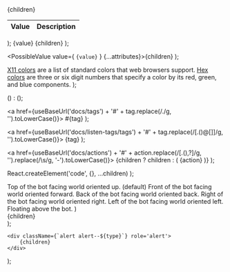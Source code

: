 
  <table>
    <thead>
      <tr>
        <th>Value</th>
        <th>Description</th>
      </tr>
    </thead>
    <tbody>
      {children}
    </tbody>
  </table>
);

  <tr {...attributes}>
    <td>{value}</td>
    <td>{children}</td>
  </tr>
);

  <PossibleValue value={
    <code>{value}</code>
  } {...attributes}>{children}</PossibleValue>
);

  <PossibleValue value='Any X11 Color'>
    <a href='https://en.wikipedia.org/wiki/X11_color_names' target='_blank'>X11 colors</a> are a list of standard colors that web browsers support.
  </PossibleValue>
  <PossibleValue value='Any Hex Color'>
    <a href='https://en.wikipedia.org/wiki/Web_colors#Hex_triplet' target='_blank'>Hex colors</a> are three or six digit numbers that specify a color by its red, green, and blue components.
  </PossibleValue>
</>);

  (<ListenTagLink tag={tag}/>) : 
  (<DataTagLink tag={tag}/>);

  <a href={useBaseUrl('docs/tags') + '#' + tag.replace(/\./g, '').toLowerCase()}>
    <NormalCode>#{tag}</NormalCode>
  </a>
);

  <a href={useBaseUrl('docs/listen-tags/tags') + '#' + tag.replace(/[\.\(\)\@\[\]]/g, '').toLowerCase()}>
    <NormalCode>{tag}</NormalCode>
  </a>
);

  <a href={useBaseUrl('docs/actions') + '#' + action.replace(/[\.\(\)\,\?]/g, '').replace(/\s/g, '-').toLowerCase()}>
  {children ? children : (
      <NormalCode>{action}</NormalCode>
  )}
  </a>
);

  React.createElement('code', {}, ...children)
);

  <PossibleValueCode value='top'>
    Top of the bot facing world oriented up. (default)
  </PossibleValueCode>
  <PossibleValueCode value='front'>
    Front of the bot facing world oriented forward.
  </PossibleValueCode>
  <PossibleValueCode value='back'>
    Back of the bot facing world oriented back.
  </PossibleValueCode>
  <PossibleValueCode value='right'>
    Right of the bot facing world oriented right.
  </PossibleValueCode>
  <PossibleValueCode value='left'>
     Left of the bot facing world oriented left.
  </PossibleValueCode>
  <PossibleValueCode value='floating'>
     Floating above the bot.
  </PossibleValueCode>
</>)

  <div className='row badge-row'>
    <div className='col'>
      {children}
    </div>
  </div>
);








    <div className={`alert alert--${type}`} role='alert'>
        {children}
    </div>
);

